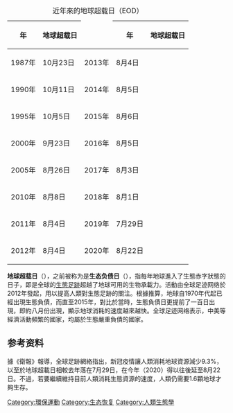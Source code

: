 {{Expand language|1=en|time=2021-03-21T02:14:42+00:00}}
{| class="wikitable infobox" style="border:none;background:none;"
|+近年來的地球超载日（EOD）
|-
! 年 !! 地球超载日
| rowspan="9" style="border:none;background:none;"|
! 年 !! 地球超载日
|-
| 1987年 || 10月23日
| 2013年 || 8月4日
|-
| 1990年 || 10月11日
| 2014年 || 8月5日
|-
| 1995年 || 10月5日
| 2015年 || 8月6日
|-
| 2000年 || 9月23日
| 2016年 || 8月5日
|-
| 2005年 || 8月26日
| 2017年 || 8月3日
|-
| 2010年 || 8月8日
| 2018年 || 8月1日
|-
| 2011年 || 8月4日
| 2019年 || 7月29日
|-
| 2012年 || 8月4日
| 2020年 || 8月22日
|}

'''地球超载日'''（{{lang-en|Earth Overshoot Day，EOD}}），之前被称为是'''生态负债日'''（{{lang-en|Ecological Debt Day，EDD}}），指每年地球進入了生態赤字狀態的日子，即是全球的[[生態足跡|生態足跡]]超越了地球可用的生物承載力。活動由全球足迹网络於2012年發起，用以提高人類對生態足跡的關注。根據推算，地球自1970年代起已經出現生態負債，而直至2015年，對比於當時，生態負債日更提前了一百日出現，即約八月份出現，顯示地球消耗的速度越來越快。全球足迹网络表示，中美等經濟活動頻繁的國家，均屬於生態嚴重負債的國家。

== 参考资料 ==
{{reflist}}

{{自然资源}}

{{Authority control}}

[[Category:環保運動|Category:環保運動]]
[[Category:生态恢复|Category:生态恢复]]
[[Category:人類生態學|Category:人類生態學]]

據《衛報》報導，全球足跡網絡指出，新冠疫情讓人類消耗地球資源減少9.3%，以至於地球超載日相較去年落在7月29日，在今年（2020）得以往後延至8月22日。不過，若要繼續維持目前人類消耗生態資源的速度，人類仍需要1.6顆地球才夠生存。